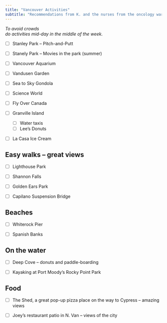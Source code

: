 ```yaml
---
title: "Vancouver Activities"
subtitle: "Recommendations from K. and the nurses from the oncology ward"
---
```



::: center

_To avoid crowds_\
_do activities mid-day in the middle of the week._

:::


- [ ] Stanley Park -- Pitch-and-Putt

- [ ] Stanely Park -- Movies in the park (summer)

- [ ] Vancouver Aquarium 

- [ ] Vandusen Garden

- [ ] Sea to Sky Gondola 

- [ ] Science World

- [ ] Fly Over Canada

- [ ] Granville Island
    -   [ ] Water taxis
    -   [ ] Lee's Donuts

- [ ] La Casa Ice Cream

## Easy walks -- great views 

- [ ] Lighthouse Park

- [ ] Shannon Falls

- [ ] Golden Ears Park

- [ ] Capilano Suspension Bridge

## Beaches 

- [ ] Whiterock Pier 

- [ ] Spanish Banks

## On the water 

- [ ] Deep Cove -- donuts and paddle-boarding

- [ ] Kayaking at Port Moody's Rocky Point Park

## Food 

- [ ] The Shed, a great pop-up pizza place on the way to Cypress -- amazing views

- [ ] Joey's restaurant patio in N. Van -- views of the city